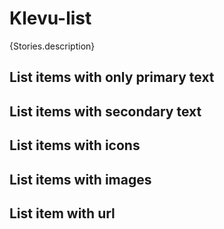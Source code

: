 
<Meta of={Stories} />

# Klevu-list

<Markdown>{Stories.description}</Markdown>

## List items with only primary text

<Canvas of={Stories.List} />

<Controls />

## List items with secondary text

<Canvas of={Stories.ListWithSecondaryText} />

## List items with icons

<Canvas of={Stories.ListWithIcons} />

## List items with images

<Canvas of={Stories.ListWithImages} />

## List item with url

<Canvas of={Stories.ListWithUrl} />

<KlevuAutoDocs of={Stories} />
